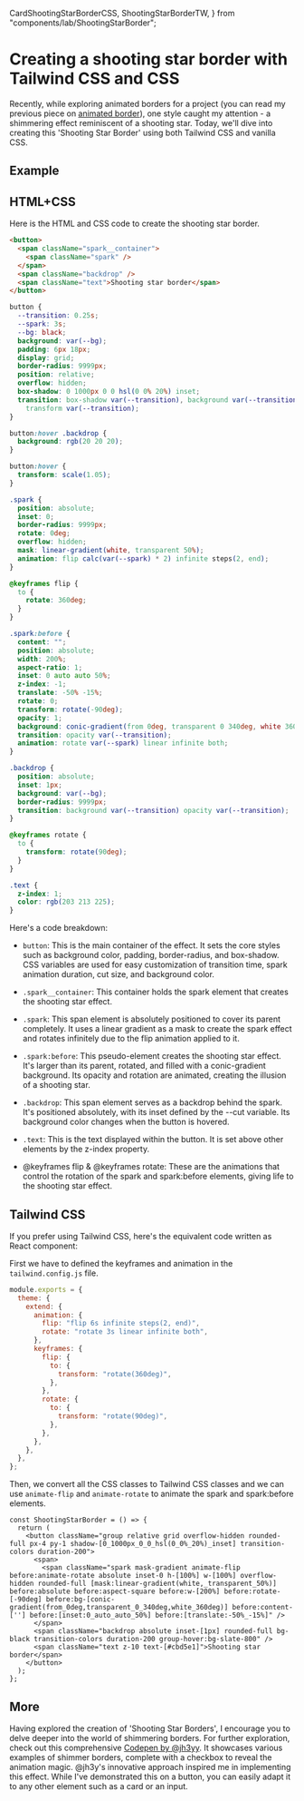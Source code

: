  CardShootingStarBorderCSS,
  ShootingStarBorderTW,
} from "components/lab/ShootingStarBorder";

<LayoutBlog>
    
# Creating a shooting star border with Tailwind CSS and CSS

Recently, while exploring animated borders for a project (you can read my previous piece on [animated border](http://julienthibeaut.xyz/blog/create-animated-gradient-borders-with-css)), one style caught my attention - a shimmering effect reminiscent of a shooting star. Today, we'll dive into creating this 'Shooting Star Border' using both Tailwind CSS and vanilla CSS.

## Example

<ComponentPlayground>
  <CardShootingStarBorderCSS />
</ComponentPlayground>

## HTML+CSS

Here is the HTML and CSS code to create the shooting star border.

```html
<button>
  <span className="spark__container">
    <span className="spark" />
  </span>
  <span className="backdrop" />
  <span className="text">Shooting star border</span>
</button>
```

```css
button {
  --transition: 0.25s;
  --spark: 3s;
  --bg: black;
  background: var(--bg);
  padding: 6px 18px;
  display: grid;
  border-radius: 9999px;
  position: relative;
  overflow: hidden;
  box-shadow: 0 1000px 0 0 hsl(0 0% 20%) inset;
  transition: box-shadow var(--transition), background var(--transition),
    transform var(--transition);
}

button:hover .backdrop {
  background: rgb(20 20 20);
}

button:hover {
  transform: scale(1.05);
}

.spark {
  position: absolute;
  inset: 0;
  border-radius: 9999px;
  rotate: 0deg;
  overflow: hidden;
  mask: linear-gradient(white, transparent 50%);
  animation: flip calc(var(--spark) * 2) infinite steps(2, end);
}

@keyframes flip {
  to {
    rotate: 360deg;
  }
}

.spark:before {
  content: "";
  position: absolute;
  width: 200%;
  aspect-ratio: 1;
  inset: 0 auto auto 50%;
  z-index: -1;
  translate: -50% -15%;
  rotate: 0;
  transform: rotate(-90deg);
  opacity: 1;
  background: conic-gradient(from 0deg, transparent 0 340deg, white 360deg);
  transition: opacity var(--transition);
  animation: rotate var(--spark) linear infinite both;
}

.backdrop {
  position: absolute;
  inset: 1px;
  background: var(--bg);
  border-radius: 9999px;
  transition: background var(--transition) opacity var(--transition);
}

@keyframes rotate {
  to {
    transform: rotate(90deg);
  }
}

.text {
  z-index: 1;
  color: rgb(203 213 225);
}
```

Here's a code breakdown:

- `button`: This is the main container of the effect. It sets the core styles such as background color, padding, border-radius, and box-shadow. CSS variables are used for easy customization of transition time, spark animation duration, cut size, and background color.

- `.spark__container`: This container holds the spark element that creates the shooting star effect.

- `.spark`: This span element is absolutely positioned to cover its parent completely. It uses a linear gradient as a mask to create the spark effect and rotates infinitely due to the flip animation applied to it.

- `.spark:before`: This pseudo-element creates the shooting star effect. It's larger than its parent, rotated, and filled with a conic-gradient background. Its opacity and rotation are animated, creating the illusion of a shooting star.

- `.backdrop`: This span element serves as a backdrop behind the spark. It's positioned absolutely, with its inset defined by the --cut variable. Its background color changes when the button is hovered.

- `.text`: This is the text displayed within the button. It is set above other elements by the z-index property.

- @keyframes flip & @keyframes rotate: These are the animations that control the rotation of the spark and spark:before elements, giving life to the shooting star effect.

## Tailwind CSS

If you prefer using Tailwind CSS, here's the equivalent code written as React component:

First we have to defined the keyframes and animation in the `tailwind.config.js` file.

```js tailwind.config.js
module.exports = {
  theme: {
    extend: {
      animation: {
        flip: "flip 6s infinite steps(2, end)",
        rotate: "rotate 3s linear infinite both",
      },
      keyframes: {
        flip: {
          to: {
            transform: "rotate(360deg)",
          },
        },
        rotate: {
          to: {
            transform: "rotate(90deg)",
          },
        },
      },
    },
  },
};
```

Then, we convert all the CSS classes to Tailwind CSS classes and we can use `animate-flip` and `animate-rotate` to animate the spark and spark:before elements.

```tsx
const ShootingStarBorder = () => {
  return (
    <button className="group relative grid overflow-hidden rounded-full px-4 py-1 shadow-[0_1000px_0_0_hsl(0_0%_20%)_inset] transition-colors duration-200">
      <span>
        <span className="spark mask-gradient animate-flip before:animate-rotate absolute inset-0 h-[100%] w-[100%] overflow-hidden rounded-full [mask:linear-gradient(white,_transparent_50%)] before:absolute before:aspect-square before:w-[200%] before:rotate-[-90deg] before:bg-[conic-gradient(from_0deg,transparent_0_340deg,white_360deg)] before:content-[''] before:[inset:0_auto_auto_50%] before:[translate:-50%_-15%]" />
      </span>
      <span className="backdrop absolute inset-[1px] rounded-full bg-black transition-colors duration-200 group-hover:bg-slate-800" />
      <span className="text z-10 text-[#cbd5e1]">Shooting star border</span>
    </button>
  );
};
```

## More

Having explored the creation of 'Shooting Star Borders', I encourage you to delve deeper into the world of shimmering borders. For further exploration, check out this comprehensive [Codepen by @jh3yy](https://codepen.io/jh3y/pen/poxVPqo). It showcases various examples of shimmer borders, complete with a checkbox to reveal the animation magic. @jh3y's innovative approach inspired me in implementing this effect. While I've demonstrated this on a button, you can easily adapt it to any other element such as a card or an input.

</LayoutBlog>

